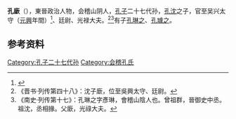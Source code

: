 '''孔廞'''（{{bd|4世紀||？||}}），東晉政治人物，会稽山阴人，[[孔子|孔子]]二十七代孙，[[孔沈|孔沈]]之子，官至吴兴太守（[[元兴_(东晋)|元興]]年間）<ref>{{cite news |title=后太守孔廞究其义行，元兴三年，举谈为孝廉，时称其得人。谈不应召，终于家。 |url=http://www.guoxue123.com/shibu/0101/00jsj/087.htm}}</ref>、廷尉、光禄大夫。<ref>《晋书·列传第四十八》：沈子廞，位至吳興太守、廷尉。</ref><ref>《南史·列传第十七》：孔琳之字彥琳，會稽山陰人也。曾祖群，晉御史中丞。祖沈，丞相掾。父廞，光祿大夫。</ref>有子[[孔琳之|孔琳之]]、[[孔璩之|孔璩之]]。

==参考资料==
{{reflist}}

{{晋朝人物小作品}}
{{DEFAULTSORT:Kong qian}}
[[Category:孔子二十七代孙|Category:孔子二十七代孙]]
[[Category:会稽孔氏|Category:会稽孔氏]]